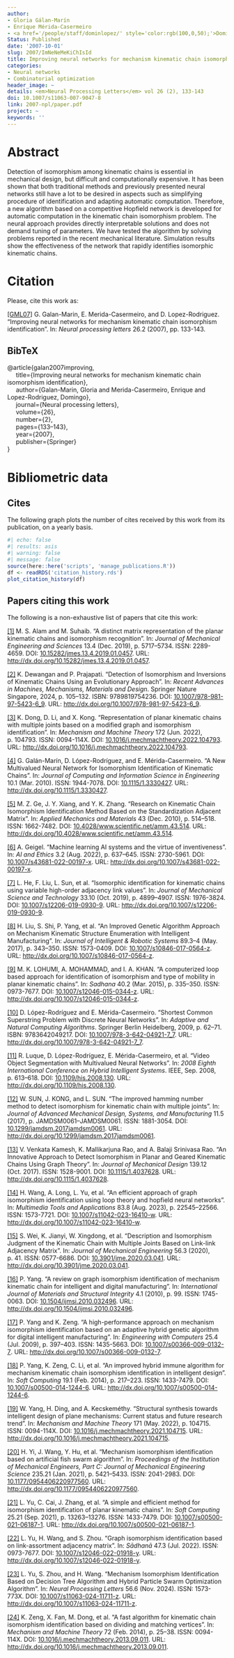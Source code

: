 ```yaml
---
author:
- Gloria Gálan-Marín
- Enrique Mérida-Casermeiro
- <a href='/people/staff/dominlopez/' style='color:rgb(100,0,50);'>Domingo López Rodríguez</a>
Status: Published
date: '2007-10-01'
slug: 2007/ImNeNeMeKiChIsId
title: Improving neural networks for mechanism kinematic chain isomorphism identification
categories:
- Neural networks
- Combinatorial optimization
header_image: ~
details: <em>Neural Processing Letters</em> vol 26 (2), 133-143
doi: 10.1007/s11063-007-9047-8
link: 2007-npl/paper.pdf
project: ~
keywords: ''
---
```



# Abstract


Detection of isomorphism among kinematic chains is essential in mechanical design, but difficult and computationally expensive. It has been shown that both traditional methods and previously presented neural networks still have a lot to be desired in aspects such as simplifying procedure of identification and adapting automatic computation. Therefore, a new algorithm based on a competitive Hopfield network is developed for automatic computation in the kinematic chain isomorphism problem. The neural approach provides directly interpretable solutions and does not demand tuning of parameters. We have tested the algorithm by solving problems reported in the recent mechanical literature. Simulation results show the effectiveness of the network that rapidly identifies isomorphic kinematic chains.












# Citation
Please, cite this work as:


<a name=bib-galan2007improving></a>[[GML07]](#cite-galan2007improving) G. Galan-Marin, E. Merida-Casermeiro, and D. Lopez-Rodriguez. “Improving neural networks for mechanism kinematic chain isomorphism identification”. In: _Neural processing letters_ 26.2 (2007), pp. 133-143.

::: {.callout-note appearance="minimal" collapse=true}

## BibTeX

@article{galan2007improving,<br>&nbsp;&nbsp;&nbsp;&nbsp;  title={Improving neural networks for mechanism kinematic chain isomorphism identification},<br>&nbsp;&nbsp;&nbsp;&nbsp;  author={Galan-Marin, Gloria and Merida-Casermeiro, Enrique and Lopez-Rodriguez, Domingo},<br>&nbsp;&nbsp;&nbsp;&nbsp;  journal={Neural processing letters},<br>&nbsp;&nbsp;&nbsp;&nbsp;  volume={26},<br>&nbsp;&nbsp;&nbsp;&nbsp;  number={2},<br>&nbsp;&nbsp;&nbsp;&nbsp;  pages={133--143},<br>&nbsp;&nbsp;&nbsp;&nbsp;  year={2007},<br>&nbsp;&nbsp;&nbsp;&nbsp;  publisher={Springer}<br>}

:::



# Bibliometric data

## Cites

The following graph plots the number of cites received by this work from its publication, on a yearly basis.

```r
#| echo: false
#| results: asis
#| warning: false
#| message: false
source(here::here('scripts', 'manage_publications.R'))
df <- readRDS('citation_history.rds')
plot_citation_history(df)
```



## Papers citing this work

The following is a non-exhaustive list of papers that cite this work:


<a name=bib-Alam_2019></a>[[1]](#cite-Alam_2019) M. S. Alam and M. Suhaib. “A distinct matrix representation of the planar kinematic chains and isomorphism recognition”. In: _Journal of Mechanical Engineering and Sciences_ 13.4 (Dec. 2019), p. 5717–5734. ISSN: 2289-4659. DOI: [10.15282/jmes.13.4.2019.01.0457](https://doi.org/10.15282%2Fjmes.13.4.2019.01.0457). URL: [http://dx.doi.org/10.15282/jmes.13.4.2019.01.0457](http://dx.doi.org/10.15282/jmes.13.4.2019.01.0457).

<a name=bib-Dewangan_2024></a>[[2]](#cite-Dewangan_2024) K. Dewangan and P. Prajapati. “Detection of Isomorphism and Inversions of Kinematic Chains Using an Evolutionary Approach”. In: _Recent Advances in Machines, Mechanisms, Materials and Design_. Springer Nature Singapore, 2024, p. 105–132. ISBN: 9789819754236. DOI: [10.1007/978-981-97-5423-6_9](https://doi.org/10.1007%2F978-981-97-5423-6_9). URL: [http://dx.doi.org/10.1007/978-981-97-5423-6_9](http://dx.doi.org/10.1007/978-981-97-5423-6_9).

<a name=bib-Dong_2022></a>[[3]](#cite-Dong_2022) K. Dong, D. Li, and X. Kong. “Representation of planar kinematic chains with multiple joints based on a modified graph and isomorphism identification”. In: _Mechanism and Machine Theory_ 172 (Jun. 2022), p. 104793. ISSN: 0094-114X. DOI: [10.1016/j.mechmachtheory.2022.104793](https://doi.org/10.1016%2Fj.mechmachtheory.2022.104793). URL: [http://dx.doi.org/10.1016/j.mechmachtheory.2022.104793](http://dx.doi.org/10.1016/j.mechmachtheory.2022.104793).

<a name=bib-Gal_n_Mar_n_2010></a>[[4]](#cite-Gal_n_Mar_n_2010) G. Galán-Marín, D. López-Rodríguez, and E. Mérida-Casermeiro. “A New Multivalued Neural Network for Isomorphism Identification of Kinematic Chains”. In: _Journal of Computing and Information Science in Engineering_ 10.1 (Mar. 2010). ISSN: 1944-7078. DOI: [10.1115/1.3330427](https://doi.org/10.1115%2F1.3330427). URL: [http://dx.doi.org/10.1115/1.3330427](http://dx.doi.org/10.1115/1.3330427).

<a name=bib-Ge_2010></a>[[5]](#cite-Ge_2010) M. Z. Ge, J. Y. Xiang, and Y. K. Zhang. “Research on Kinematic Chain Isomorphism Identification Method Based on the Standardization Adjacent Matrix”. In: _Applied Mechanics and Materials_ 43 (Dec. 2010), p. 514–518. ISSN: 1662-7482. DOI: [10.4028/www.scientific.net/amm.43.514](https://doi.org/10.4028%2Fwww.scientific.net%2Famm.43.514). URL: [http://dx.doi.org/10.4028/www.scientific.net/amm.43.514](http://dx.doi.org/10.4028/www.scientific.net/amm.43.514).

<a name=bib-Geigel_2022></a>[[6]](#cite-Geigel_2022) A. Geigel. “Machine learning AI systems and the virtue of inventiveness”. In: _AI and Ethics_ 3.2 (Aug. 2022), p. 637–645. ISSN: 2730-5961. DOI: [10.1007/s43681-022-00197-x](https://doi.org/10.1007%2Fs43681-022-00197-x). URL: [http://dx.doi.org/10.1007/s43681-022-00197-x](http://dx.doi.org/10.1007/s43681-022-00197-x).

<a name=bib-He_2019></a>[[7]](#cite-He_2019) L. He, F. Liu, L. Sun, et al. “Isomorphic identification for kinematic chains using variable high-order adjacency link values”. In: _Journal of Mechanical Science and Technology_ 33.10 (Oct. 2019), p. 4899–4907. ISSN: 1976-3824. DOI: [10.1007/s12206-019-0930-9](https://doi.org/10.1007%2Fs12206-019-0930-9). URL: [http://dx.doi.org/10.1007/s12206-019-0930-9](http://dx.doi.org/10.1007/s12206-019-0930-9).

<a name=bib-Liu_2017></a>[[8]](#cite-Liu_2017) H. Liu, S. Shi, P. Yang, et al. “An Improved Genetic Algorithm Approach on Mechanism Kinematic Structure Enumeration with Intelligent Manufacturing”. In: _Journal of Intelligent &amp; Robotic Systems_ 89.3–4 (May. 2017), p. 343–350. ISSN: 1573-0409. DOI: [10.1007/s10846-017-0564-z](https://doi.org/10.1007%2Fs10846-017-0564-z). URL: [http://dx.doi.org/10.1007/s10846-017-0564-z](http://dx.doi.org/10.1007/s10846-017-0564-z).

<a name=bib-LOHUMI_2015></a>[[9]](#cite-LOHUMI_2015) M. K. LOHUMI, A. MOHAMMAD, and I. A. KHAN. “A computerized loop based approach for identification of isomorphism and type of mobility in planar kinematic chains”. In: _Sadhana_ 40.2 (Mar. 2015), p. 335–350. ISSN: 0973-7677. DOI: [10.1007/s12046-015-0344-z](https://doi.org/10.1007%2Fs12046-015-0344-z). URL: [http://dx.doi.org/10.1007/s12046-015-0344-z](http://dx.doi.org/10.1007/s12046-015-0344-z).

<a name=bib-L_pez_Rodr_guez_2009></a>[[10]](#cite-L_pez_Rodr_guez_2009) D. López-Rodríguez and E. Mérida-Casermeiro. “Shortest Common Superstring Problem with Discrete Neural Networks”. In: _Adaptive and Natural Computing Algorithms_. Springer Berlin Heidelberg, 2009, p. 62–71. ISBN: 9783642049217. DOI: [10.1007/978-3-642-04921-7_7](https://doi.org/10.1007%2F978-3-642-04921-7_7). URL: [http://dx.doi.org/10.1007/978-3-642-04921-7_7](http://dx.doi.org/10.1007/978-3-642-04921-7_7).

<a name=bib-Luque_2008></a>[[11]](#cite-Luque_2008) R. Luque, D. López-Rodríguez, E. Mérida-Casermeiro, et al. “Video Object Segmentation with Multivalued Neural Networks”. In: _2008 Eighth International Conference on Hybrid Intelligent Systems_. IEEE, Sep. 2008, p. 613–618. DOI: [10.1109/his.2008.130](https://doi.org/10.1109%2Fhis.2008.130). URL: [http://dx.doi.org/10.1109/his.2008.130](http://dx.doi.org/10.1109/his.2008.130).

<a name=bib-SUN_2017></a>[[12]](#cite-SUN_2017) W. SUN, J. KONG, and L. SUN. “The improved hamming number method to detect isomorphism for kinematic chain with multiple joints”. In: _Journal of Advanced Mechanical Design, Systems, and Manufacturing_ 11.5 (2017), p. JAMDSM0061–JAMDSM0061. ISSN: 1881-3054. DOI: [10.1299/jamdsm.2017jamdsm0061](https://doi.org/10.1299%2Fjamdsm.2017jamdsm0061). URL: [http://dx.doi.org/10.1299/jamdsm.2017jamdsm0061](http://dx.doi.org/10.1299/jamdsm.2017jamdsm0061).

<a name=bib-Venkata_Kamesh_2017></a>[[13]](#cite-Venkata_Kamesh_2017) V. Venkata Kamesh, K. Mallikarjuna Rao, and A. Balaji Srinivasa Rao. “An Innovative Approach to Detect Isomorphism in Planar and Geared Kinematic Chains Using Graph Theory”. In: _Journal of Mechanical Design_ 139.12 (Oct. 2017). ISSN: 1528-9001. DOI: [10.1115/1.4037628](https://doi.org/10.1115%2F1.4037628). URL: [http://dx.doi.org/10.1115/1.4037628](http://dx.doi.org/10.1115/1.4037628).

<a name=bib-Wang_2023></a>[[14]](#cite-Wang_2023) H. Wang, A. Long, L. Yu, et al. “An efficient approach of graph isomorphism identification using loop theory and hopfield neural networks”. In: _Multimedia Tools and Applications_ 83.8 (Aug. 2023), p. 22545–22566. ISSN: 1573-7721. DOI: [10.1007/s11042-023-16410-w](https://doi.org/10.1007%2Fs11042-023-16410-w). URL: [http://dx.doi.org/10.1007/s11042-023-16410-w](http://dx.doi.org/10.1007/s11042-023-16410-w).

<a name=bib-Wei_2020></a>[[15]](#cite-Wei_2020) S. Wei, K. Jianyi, W. Xingdong, et al. “Description and Isomorphism Judgment of the Kinematic Chain with Multiple Joints Based on Link-link Adjacency Matrix”. In: _Journal of Mechanical Engineering_ 56.3 (2020), p. 41. ISSN: 0577-6686. DOI: [10.3901/jme.2020.03.041](https://doi.org/10.3901%2Fjme.2020.03.041). URL: [http://dx.doi.org/10.3901/jme.2020.03.041](http://dx.doi.org/10.3901/jme.2020.03.041).

<a name=bib-Yang_2010></a>[[16]](#cite-Yang_2010) P. Yang. “A review on graph isomorphism identification of mechanism kinematic chain for intelligent and digital manufacturing”. In: _International Journal of Materials and Structural Integrity_ 4.1 (2010), p. 99. ISSN: 1745-0063. DOI: [10.1504/ijmsi.2010.032496](https://doi.org/10.1504%2Fijmsi.2010.032496). URL: [http://dx.doi.org/10.1504/ijmsi.2010.032496](http://dx.doi.org/10.1504/ijmsi.2010.032496).

<a name=bib-Yang_2009></a>[[17]](#cite-Yang_2009) P. Yang and K. Zeng. “A high-performance approach on mechanism isomorphism identification based on an adaptive hybrid genetic algorithm for digital intelligent manufacturing”. In: _Engineering with Computers_ 25.4 (Jul. 2009), p. 397–403. ISSN: 1435-5663. DOI: [10.1007/s00366-009-0132-7](https://doi.org/10.1007%2Fs00366-009-0132-7). URL: [http://dx.doi.org/10.1007/s00366-009-0132-7](http://dx.doi.org/10.1007/s00366-009-0132-7).

<a name=bib-Yang_2014></a>[[18]](#cite-Yang_2014) P. Yang, K. Zeng, C. Li, et al. “An improved hybrid immune algorithm for mechanism kinematic chain isomorphism identification in intelligent design”. In: _Soft Computing_ 19.1 (Feb. 2014), p. 217–223. ISSN: 1433-7479. DOI: [10.1007/s00500-014-1244-6](https://doi.org/10.1007%2Fs00500-014-1244-6). URL: [http://dx.doi.org/10.1007/s00500-014-1244-6](http://dx.doi.org/10.1007/s00500-014-1244-6).

<a name=bib-Yang_2022></a>[[19]](#cite-Yang_2022) W. Yang, H. Ding, and A. Kecskeméthy. “Structural synthesis towards intelligent design of plane mechanisms: Current status and future research trend”. In: _Mechanism and Machine Theory_ 171 (May. 2022), p. 104715. ISSN: 0094-114X. DOI: [10.1016/j.mechmachtheory.2021.104715](https://doi.org/10.1016%2Fj.mechmachtheory.2021.104715). URL: [http://dx.doi.org/10.1016/j.mechmachtheory.2021.104715](http://dx.doi.org/10.1016/j.mechmachtheory.2021.104715).

<a name=bib-Yi_2021></a>[[20]](#cite-Yi_2021) H. Yi, J. Wang, Y. Hu, et al. “Mechanism isomorphism identification based on artificial fish swarm algorithm”. In: _Proceedings of the Institution of Mechanical Engineers, Part C: Journal of Mechanical Engineering Science_ 235.21 (Jan. 2021), p. 5421–5433. ISSN: 2041-2983. DOI: [10.1177/0954406220977560](https://doi.org/10.1177%2F0954406220977560). URL: [http://dx.doi.org/10.1177/0954406220977560](http://dx.doi.org/10.1177/0954406220977560).

<a name=bib-Yu_2021></a>[[21]](#cite-Yu_2021) L. Yu, C. Cai, J. Zhang, et al. “A simple and efficient method for isomorphism identification of planar kinematic chains”. In: _Soft Computing_ 25.21 (Sep. 2021), p. 13263–13276. ISSN: 1433-7479. DOI: [10.1007/s00500-021-06187-1](https://doi.org/10.1007%2Fs00500-021-06187-1). URL: [http://dx.doi.org/10.1007/s00500-021-06187-1](http://dx.doi.org/10.1007/s00500-021-06187-1).

<a name=bib-Yu_2022></a>[[22]](#cite-Yu_2022) L. Yu, H. Wang, and S. Zhou. “Graph isomorphism identification based on link-assortment adjacency matrix”. In: _Sādhanā_ 47.3 (Jul. 2022). ISSN: 0973-7677. DOI: [10.1007/s12046-022-01918-y](https://doi.org/10.1007%2Fs12046-022-01918-y). URL: [http://dx.doi.org/10.1007/s12046-022-01918-y](http://dx.doi.org/10.1007/s12046-022-01918-y).

<a name=bib-Yu_2024></a>[[23]](#cite-Yu_2024) L. Yu, S. Zhou, and H. Wang. “Mechanism Isomorphism Identification Based on Decision Tree Algorithm and Hybrid Particle Swarm Optimization Algorithm”. In: _Neural Processing Letters_ 56.6 (Nov. 2024). ISSN: 1573-773X. DOI: [10.1007/s11063-024-11711-z](https://doi.org/10.1007%2Fs11063-024-11711-z). URL: [http://dx.doi.org/10.1007/s11063-024-11711-z](http://dx.doi.org/10.1007/s11063-024-11711-z).

<a name=bib-Zeng_2014></a>[[24]](#cite-Zeng_2014) K. Zeng, X. Fan, M. Dong, et al. “A fast algorithm for kinematic chain isomorphism identification based on dividing and matching vertices”. In: _Mechanism and Machine Theory_ 72 (Feb. 2014), p. 25–38. ISSN: 0094-114X. DOI: [10.1016/j.mechmachtheory.2013.09.011](https://doi.org/10.1016%2Fj.mechmachtheory.2013.09.011). URL: [http://dx.doi.org/10.1016/j.mechmachtheory.2013.09.011](http://dx.doi.org/10.1016/j.mechmachtheory.2013.09.011).


